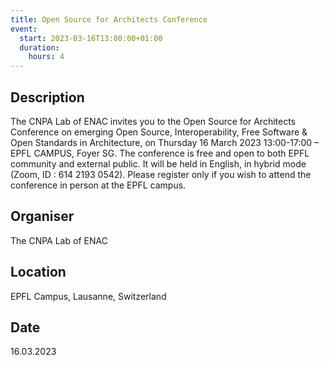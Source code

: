 ```yaml
---
title: Open Source for Architects Conference
event:
  start: 2023-03-16T13:00:00+01:00
  duration:
    hours: 4
---
```


## Description

The CNPA Lab of ENAC invites you to the Open Source for Architects Conference on emerging Open Source, Interoperability, Free Software & Open Standards in Architecture, on Thursday 16 March 2023 13:00-17:00 – EPFL CAMPUS, Foyer SG. The conference is free and open to both EPFL community and external public. It will be held in English, in hybrid mode (Zoom, ID : 614 2193 0542). Please register only if you wish to attend the conference in person at the EPFL campus.

## Organiser

The CNPA Lab of ENAC

## Location

EPFL Campus, Lausanne, Switzerland

## Date

16.03.2023

